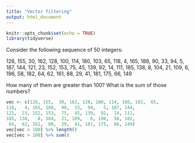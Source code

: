 ```yaml
---
title: "Vector filtering"
output: html_document
---
```


```r
knitr::opts_chunk$set(echo = TRUE)
library(tidyverse)
```

Consider the following sequence of 50 integers:

126, 155,  30, 162, 128, 100, 114, 180, 103,  65, 
118,   4, 165, 188,  90,  33,  94,   5, 187, 144, 
121,  23, 152, 153,  75,  45, 139,  92,  14, 111, 
185, 138,   8, 104,  21, 109,   6, 196,  58, 182,
 64,  62, 161,  88,  29,  41, 181, 175,  66, 149
 
How many of them are greater than 100? What is the sum of those numbers?

```r
vec <- c(126, 155,  30, 162, 128, 100, 114, 180, 103,  65, 
118,   4, 165, 188,  90,  33,  94,   5, 187, 144, 
121,  23, 152, 153,  75,  45, 139,  92,  14, 111, 
185, 138,   8, 104,  21, 109,   6, 196,  58, 182,
 64,  62, 161,  88,  29,  41, 181, 175,  66, 149)
vec[vec > 100] %>% length()
vec[vec > 100] %>% sum()
```
